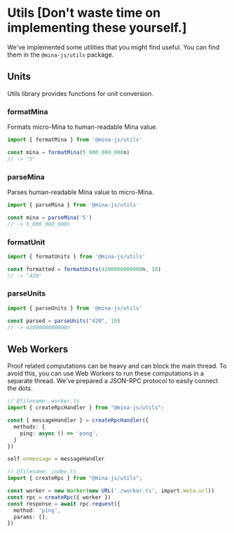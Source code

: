 # Utils [Don't waste time on implementing these yourself.]

We've implemented some utilities that you might find useful. You can find them in the `@mina-js/utils` package.

## Units

Utils library provides functions for unit conversion.

### formatMina

Formats micro-Mina to human-readable Mina value.

```typescript twoslash
import { formatMina } from '@mina-js/utils'

const mina = formatMina(5_000_000_000n)
// -> "5"
```

### parseMina

Parses human-readable Mina value to micro-Mina.

```typescript twoslash
import { parseMina } from '@mina-js/utils'

const mina = parseMina('5')
// -> 5_000_000_000n
```

### formatUnit

```typescript twoslash
import { formatUnits } from '@mina-js/utils'

const formatted = formatUnits(4200000000000n, 10)
// -> "420"
```

### parseUnits

```typescript twoslash
import { parseUnits } from '@mina-js/utils'

const parsed = parseUnits("420", 10)
// -> 4200000000000n
```

## Web Workers

Proof related computations can be heavy and can block the main thread. To avoid this, you can use Web Workers to run these computations in a separate thread. We've prepared a JSON-RPC protocol to easily connect the dots.

```typescript twoslash
// @filename: worker.ts
import { createRpcHandler } from "@mina-js/utils";

const { messageHandler } = createRpcHandler({
  methods: {
    ping: async () => 'pong',
  }
})

self.onmessage = messageHandler

// @filename: index.ts
import { createRpc } from "@mina-js/utils";

const worker = new Worker(new URL('./worker.ts', import.meta.url))
const rpc = createRpc({ worker })
const response = await rpc.request({
  method: 'ping',
  params: [],
})
```
